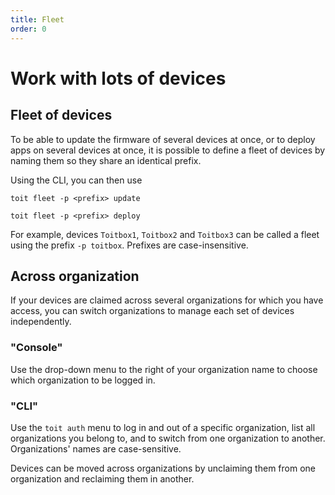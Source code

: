 ```yaml
---
title: Fleet
order: 0
---
```


# Work with lots of devices

## Fleet of devices

To be able to update the firmware of several devices at once, or to deploy apps on several devices at once, it is possible to define a fleet of devices by naming them so they share an identical prefix.

Using the CLI, you can then use

```
toit fleet -p <prefix> update
```

```
toit fleet -p <prefix> deploy
```

For example, devices `Toitbox1`, `Toitbox2` and `Toitbox3` can be called a fleet using the prefix `-p toitbox`. Prefixes are case-insensitive.

## Across organization

If your devices are claimed across several organizations for which you have access, you can switch organizations to manage each set of devices independently.

### "Console"

Use the drop-down menu to the right of your organization name to choose which organization to be logged in.

### "CLI"

Use the `toit auth` menu to log in and out of a specific organization, list all organizations you belong to, and to switch from one organization to another. Organizations' names are case-sensitive.

Devices can be moved across organizations by unclaiming them from one organization and reclaiming them in another.
